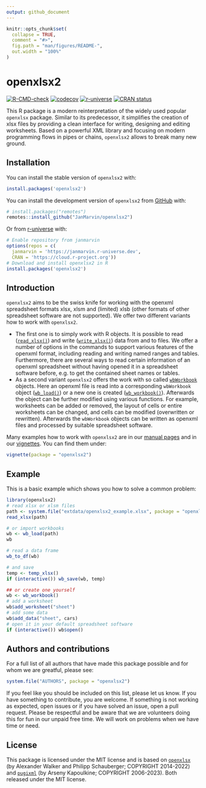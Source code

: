 ```yaml
---
output: github_document
---
```


<!-- README.md is generated from README.Rmd. Please edit that file -->

```r
knitr::opts_chunk$set(
  collapse = TRUE,
  comment = "#>",
  fig.path = "man/figures/README-",
  out.width = "100%"
)
```

# openxlsx2

<!-- badges: start -->
[![R-CMD-check](https://github.com/JanMarvin/openxlsx2/workflows/R-CMD-check/badge.svg)](https://github.com/JanMarvin/openxlsx2/actions)
[![codecov](https://codecov.io/gh/JanMarvin/openxlsx2/branch/main/graph/badge.svg?token=HEZ7rXcZNq)](https://app.codecov.io/gh/JanMarvin/openxlsx2)
[![r-universe](https://janmarvin.r-universe.dev/badges/openxlsx2)](https://janmarvin.r-universe.dev/openxlsx2)
[![CRAN status](http://www.r-pkg.org/badges/version/openxlsx2)](https://cran.r-project.org/package=openxlsx2)
<!-- badges: end -->

This R package is a modern reinterpretation of the widely used popular `openxlsx` package.
Similar to its predecessor, it simplifies the creation of xlsx files by providing a clean interface for writing, designing and editing worksheets.
Based on a powerful XML library and focusing on modern programming flows in pipes or chains, `openxlsx2` allows to break many new ground.

## Installation

You can install the stable version of `openxlsx2` with:

``` r
install.packages('openxlsx2')
```

You can install the development version of `openxlsx2` from [GitHub](https://github.com/) with:

``` r
# install.packages("remotes")
remotes::install_github("JanMarvin/openxlsx2")
```

Or from [r-universe](https://r-universe.dev/) with:
```R
# Enable repository from janmarvin
options(repos = c(
  janmarvin = 'https://janmarvin.r-universe.dev',
  CRAN = 'https://cloud.r-project.org'))
# Download and install openxlsx2 in R
install.packages('openxlsx2')
```

## Introduction

`openxlsx2` aims to be the swiss knife for working with the openxml spreadsheet formats xlsx, xlsm and (limited) xlsb (other formats of other spreadsheet software are not supported). We offer two different variants how to work with `openxlsx2`.

* The first one is to simply work with R objects. It is possible to read ([`read_xlsx()`](https://janmarvin.github.io/openxlsx2/reference/wb_to_df.html)) and write ([`write_xlsx()`](https://janmarvin.github.io/openxlsx2/reference/write_xlsx.html)) data from and to files. We offer a number of options in the commands to support various features of the openxml format, including reading and writing named ranges and tables. Furthermore, there are several ways to read certain information of an openxml spreadsheet without having opened it in a spreadsheet software before, e.g. to get the contained sheet names or tables.
* As a second variant `openxlsx2` offers the work with so called [`wbWorkbook`](https://janmarvin.github.io/openxlsx2/reference/wbWorkbook.html) objects. Here an openxml file is read into a corresponding `wbWorkbook` object ([`wb_load()`](https://janmarvin.github.io/openxlsx2/reference/wb_load.html)) or a new one is created ([`wb_workbook()`](https://janmarvin.github.io/openxlsx2/reference/wb_workbook.html)). Afterwards the object can be further modified using various functions. For example, worksheets can be added or removed, the layout of cells or entire worksheets can be changed, and cells can be modified (overwritten or rewritten). Afterwards the `wbWorkbook` objects can be written as openxml files and processed by suitable spreadsheet software.

Many examples how to work with `openxlsx2` are in our [manual pages](https://janmarvin.github.io/openxlsx2/reference/index.html) and in our [vignettes](https://janmarvin.github.io/openxlsx2/articles/). You can find them under:

```r
vignette(package = "openxlsx2")
```

## Example

This is a basic example which shows you how to solve a common problem:

```r
library(openxlsx2)
# read xlsx or xlsm files
path <- system.file("extdata/openxlsx2_example.xlsx", package = "openxlsx2")
read_xlsx(path)

# or import workbooks
wb <- wb_load(path)
wb

# read a data frame
wb_to_df(wb)

# and save
temp <- temp_xlsx()
if (interactive()) wb_save(wb, temp)

## or create one yourself
wb <- wb_workbook()
# add a worksheet
wb$add_worksheet("sheet")
# add some data
wb$add_data("sheet", cars)
# open it in your default spreadsheet software
if (interactive()) wb$open()
```

## Authors and contributions

For a full list of all authors that have made this package possible and for whom we are greatful, please see:

```r
system.file("AUTHORS", package = "openxlsx2")
```

If you feel like you should be included on this list, please let us know.
If you have something to contribute, you are welcome.
If something is not working as expected, open issues or if you have solved an issue, open a pull request.
Please be respectful and be aware that we are volunteers doing this for fun in our unpaid free time.
We will work on problems when we have time or need.


## License

This package is licensed under the MIT license and is based on [`openxlsx`](https://github.com/ycphs/openxlsx) (by Alexander Walker and Philipp Schauberger; COPYRIGHT 2014-2022) and [`pugixml`](https://github.com/zeux/pugixml) (by Arseny Kapoulkine; COPYRIGHT 2006-2023). Both released under the MIT license.

